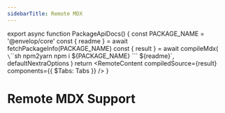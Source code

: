 ```yaml
---
sidebarTitle: Remote MDX
---
```



export async function PackageApiDocs() {
  const PACKAGE_NAME = '@envelop/core'
  const { readme } = await fetchPackageInfo(PACKAGE_NAME)
  const { result } = await compileMdx(
    `
\`\`\`sh npm2yarn
npm i ${PACKAGE_NAME}
\`\`\`
${readme}`,
    defaultNextraOptions
  )
  return <RemoteContent compiledSource={result} components={{ $Tabs: Tabs }} />
}

# Remote MDX Support

<PackageApiDocs />
